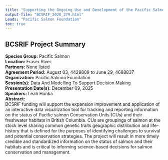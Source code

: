 ```yaml
---
title: "Supporting the Ongoing Use and Development of the Pacific Salmon Explorer"
output-file: "BCSRIF_2020_279.html"
Leads: "Pacific Salmon Foundation"
toc: true
---
```


## BCSRIF Project Summary

**Species Group:** Pacific Salmon  
**Location:** Fraser River  
**Partners:** None listed  
**Agreement Period:** August 03, 4429809 to June 29, 4688837  
**Organization:** Pacific Salmon Foundation  
**Session(s):** Data And Modelling To Support Decision Making  
**Presentation Date(s):** December 09, 2025  
**Speakers:** Leah Honka  
**Abstract:**  
BCSRIF funding will support the expansion improvement and application of an interactive data visualization tool for tracking and reporting information on the status of Pacific salmon Conservation Units (CUs) and their freshwater habitats in British Columbia. CUs are groupings of salmon at the stock level sharing common genetic traits geographic distribution and life-history that is defined for the purposes of identifying challenges to survival and potential conservation strategies. The project will result in more timely credible and standardized information on the status of salmon and their habitats and is critical to informing science-based decisions for salmon conservation and management.   


